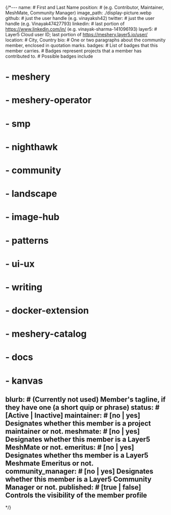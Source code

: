 {/*---
name: # First and Last Name
position: # (e.g. Contributor, Maintainer, MeshMate, Community Manager)
image_path: ./display-picture.webp
github: # just the user handle (e.g. vinayaksh42)
twitter: # just the user handle (e.g. Vinayak47427793)
linkedin: # last portion of https://www.linkedin.com/in/<profile-name> (e.g. vinayak-sharma-141096193)
layer5: # Layer5 Cloud user ID; last portion of https://meshery.layer5.io/user/<uuid>
location: # City, Country
bio: # One or two paragraphs about the community member, enclosed in quotation marks.
badges: # List of badges that this member carries. 
            # Badges represent projects that a member has contributed to.
            # Possible badges include
#  - meshery
#  - meshery-operator
#  - smp
#  - nighthawk
#  - community
#  - landscape
#  - image-hub
#  - patterns
#  - ui-ux
#  - writing
#  - docker-extension
#  - meshery-catalog
#  - docs
#  - kanvas
blurb: # (Currently not used) Member's tagline, if they have one (a short quip or phrase)
status: # [Active | Inactive]
maintainer: # [no | yes] Designates whether this member is a project maintainer or not.
meshmate: # [no | yes] Designates whether this member is a Layer5 MeshMate or not.
emeritus: # [no | yes] Designates whether ths member is a Layer5 Meshmate Emeritus or not.
community_manager: # [no | yes] Designates whether this member is a Layer5 Community Manager or not.
published: # [true | false] Controls the visibility of the member profile
---
*/}

